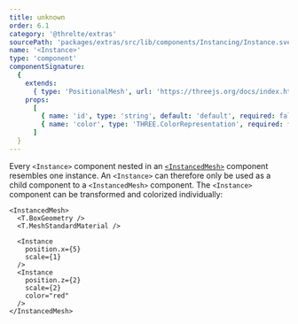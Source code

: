 ```yaml
---
title: unknown
order: 6.1
category: '@threlte/extras'
sourcePath: 'packages/extras/src/lib/components/Instancing/Instance.svelte'
name: '<Instance>'
type: 'component'
componentSignature:
  {
    extends:
      { type: 'PositionalMesh', url: 'https://threejs.org/docs/index.html#api/en/objects/Mesh' },
    props:
      [
        { name: 'id', type: 'string', default: 'default', required: false },
        { name: 'color', type: 'THREE.ColorRepresentation', required: false }
      ]
  }
---
```


Every `<Instance>` component nested in an [`<InstancedMesh>`](/docs/reference/extras/instanced-mesh) component resembles one instance. An `<Instance>` can therefore only be used as a child component to a `<InstancedMesh>` component. The `<Instance>` component can be transformed and colorized individually:

```svelte
<InstancedMesh>
  <T.BoxGeometry />
  <T.MeshStandardMaterial />

  <Instance
    position.x={5}
    scale={1}
  />
  <Instance
    position.z={2}
    scale={2}
    color="red"
  />
</InstancedMesh>
```
